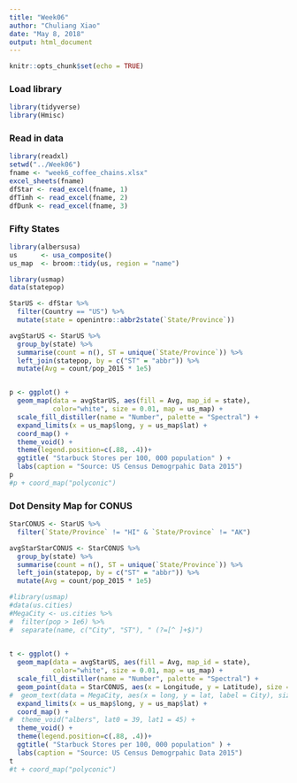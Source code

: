 ```yaml
---
title: "Week06"
author: "Chuliang Xiao"
date: "May 8, 2018"
output: html_document
---
```


```r
knitr::opts_chunk$set(echo = TRUE)
```

### Load library  
```r
library(tidyverse)
library(Hmisc)
```

### Read in data  
```r
library(readxl)
setwd("../Week06")
fname <- "week6_coffee_chains.xlsx"
excel_sheets(fname)
dfStar <- read_excel(fname, 1)
dfTimh <- read_excel(fname, 2)
dfDunk <- read_excel(fname, 3)

```

### Fifty States
```r
library(albersusa)
us      <- usa_composite()
us_map  <- broom::tidy(us, region = "name")

library(usmap)
data(statepop)

StarUS <- dfStar %>% 
  filter(Country == "US") %>% 
  mutate(state = openintro::abbr2state(`State/Province`))

avgStarUS <- StarUS %>% 
  group_by(state) %>% 
  summarise(count = n(), ST = unique(`State/Province`)) %>% 
  left_join(statepop, by = c("ST" = "abbr")) %>% 
  mutate(Avg = count/pop_2015 * 1e5) 


p <- ggplot() +
  geom_map(data = avgStarUS, aes(fill = Avg, map_id = state),
           color="white", size = 0.01, map = us_map) + 
  scale_fill_distiller(name = "Number", palette = "Spectral") +
  expand_limits(x = us_map$long, y = us_map$lat) +
  coord_map() +
  theme_void() +
  theme(legend.position=c(.88, .4))+
  ggtitle( "Starbuck Stores per 100, 000 population" ) +
  labs(caption = "Source: US Census Demogrpahic Data 2015")
p
#p + coord_map("polyconic")
```

### Dot Density Map for CONUS
```r
StarCONUS <- StarUS %>% 
  filter(`State/Province` != "HI" & `State/Province` != "AK")

avgStarStarCONUS <- StarCONUS %>% 
  group_by(state) %>% 
  summarise(count = n(), ST = unique(`State/Province`)) %>% 
  left_join(statepop, by = c("ST" = "abbr")) %>% 
  mutate(Avg = count/pop_2015 * 1e5) 

#library(usmap)
#data(us.cities)
#MegaCity <- us.cities %>% 
#  filter(pop > 1e6) %>%
#  separate(name, c("City", "ST"), " (?=[^ ]+$)")

 
t <- ggplot() +
  geom_map(data = avgStarUS, aes(fill = Avg, map_id = state),
           color="white", size = 0.01, map = us_map) + 
  scale_fill_distiller(name = "Number", palette = "Spectral") +
  geom_point(data = StarCONUS, aes(x = Longitude, y = Latitude), size = 0.04, alpha = 0.1) +
#  geom_text(data = MegaCity, aes(x = long, y = lat, label = City), size = 3) +
  expand_limits(x = us_map$long, y = us_map$lat) +
  coord_map() +
#  theme_void("albers", lat0 = 39, lat1 = 45) +
  theme_void() +
  theme(legend.position=c(.88, .4))+
  ggtitle( "Starbuck Stores per 100, 000 population" ) +
  labs(caption = "Source: US Census Demogrpahic Data 2015")
t
#t + coord_map("polyconic")
```






